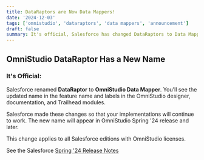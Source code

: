 ```yaml
---
title: DataRaptors are Now Data Mappers!
date: '2024-12-03'
tags: ['omnistudio', 'dataraptors', 'data mappers', 'announcement']
draft: false
summary: It's official, Salesforce has changed DataRaptors to Data Mappers.
---
```

## OmniStudio DataRaptor Has a New Name

### It's Official:

Salesforce renamed **DataRaptor** to **OmniStudio Data Mapper**. You'll see the updated name in the feature name and labels in the OmniStudio designer, documentation, and Trailhead modules. 

Salesforce made these changes so that your implementations will continue to work. The new name will appear in OmniStudio Spring '24 release and later.

This change applies to all Salesforce editions with OmniStudio licenses.

See the Salesforce [Spring '24 Release Notes](https://help.salesforce.com/s/articleView?id=release-notes.rn_omnistudio_dataraptor_new_name.htm&release=250&type=5)

